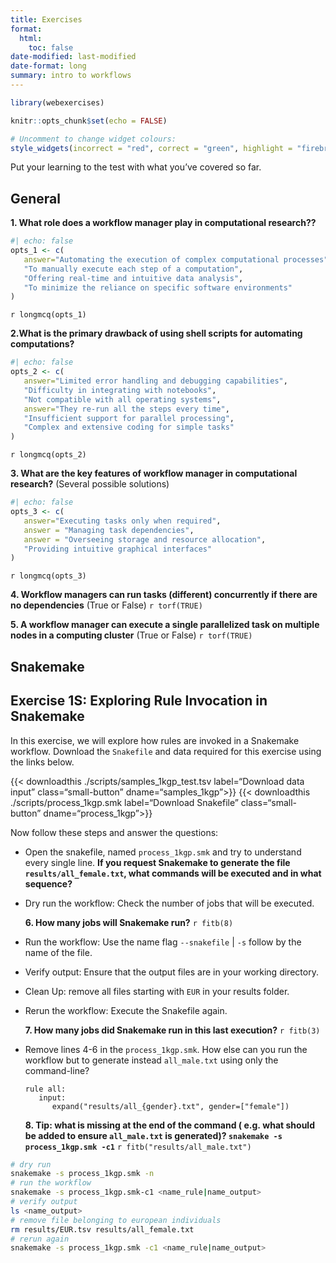 ```yaml
---
title: Exercises
format: 
  html:
    toc: false
date-modified: last-modified
date-format: long
summary: intro to workflows
---
```


```r
library(webexercises)

knitr::opts_chunk$set(echo = FALSE)

# Uncomment to change widget colours:
style_widgets(incorrect = "red", correct = "green", highlight = "firebrick")
```

Put your learning to the test with what you’ve covered so far.

## General 
**1. What role does a workflow manager play in computational research??**

```r
#| echo: false
opts_1 <- c(
   answer="Automating the execution of complex computational processes",
   "To manually execute each step of a computation",
   "Offering real-time and intuitive data analysis",
   "To minimize the reliance on specific software environments"
)
```

`r longmcq(opts_1)`

**2.What is the primary drawback of using shell scripts for automating computations?**

```r
#| echo: false
opts_2 <- c(
   answer="Limited error handling and debugging capabilities",
   "Difficulty in integrating with notebooks",
   "Not compatible with all operating systems",
   answer="They re-run all the steps every time",
   "Insufficient support for parallel processing",
   "Complex and extensive coding for simple tasks"
)
```

`r longmcq(opts_2)`


**3. What are the key features of workflow manager in computational research?**
(Several possible solutions)

```r
#| echo: false
opts_3 <- c(
   answer="Executing tasks only when required",
   answer = "Managing task dependencies",
   answer = "Overseeing storage and resource allocation",
   "Providing intuitive graphical interfaces"
)
```

`r longmcq(opts_3)`

**4. Workflow managers can run tasks (different) concurrently if there are no dependencies** (True or False) `r torf(TRUE)`

**5. A workflow manager can execute a single parallelized task on multiple nodes in a computing cluster** (True or False) `r torf(TRUE)`

## Snakemake

:::{.callout-exercise}
# Exercise 1S: Exploring Rule Invocation in Snakemake
In this exercise, we will explore how rules are invoked in a Snakemake workflow. Download the `Snakefile` and data required for this exercise using the links below. 

{{< downloadthis ./scripts/samples_1kgp_test.tsv label="Download data input" class="small-button" dname="samples_1kgp">}}
{{< downloadthis ./scripts/process_1kgp.smk label="Download Snakefile" class="small-button" dname="process_1kgp">}}
:::

Now follow these steps and answer the questions: 

- Open the snakefile, named `process_1kgp.smk` and try to understand every single line. **If you request Snakemake to generate the file `results/all_female.txt`, what commands will be executed and in what sequence?**
- Dry run the workflow: Check the number of jobs that will be executed.

   **6. How many jobs will Snakemake run?** `r fitb(8)`

- Run the workflow: Use the name flag `--snakefile` | `-s` follow by the name of the file. 
- Verify output: Ensure that the output files are in your working directory.
- Clean Up: remove all files starting with `EUR` in your results folder.
- Rerun the workflow: Execute the Snakefile again.

   **7. How many jobs did Snakemake run in this last execution?** `r fitb(3)`

- Remove lines 4-6 in the `process_1kgp.smk`. How else can you run the workflow but to generate instead `all_male.txt` using only the command-line? 

   ```
   rule all:
      input:
         expand("results/all_{gender}.txt", gender=["female"])
   ```
   
   **8. Tip: what is missing at the end of the command ( e.g. what should be added to ensure `all_male.txt` is generated)? `snakemake -s process_1kgp.smk -c1`** `r fitb("results/all_male.txt")`


:::{.callout-hint}
```.bash
# dry run 
snakemake -s process_1kgp.smk -n 
# run the workflow 
snakemake -s process_1kgp.smk-c1 <name_rule|name_output>
# verify output 
ls <name_output>
# remove file belonging to european individuals 
rm results/EUR.tsv results/all_female.txt
# rerun again 
snakemake -s process_1kgp.smk -c1 <name_rule|name_output>
```
:::

